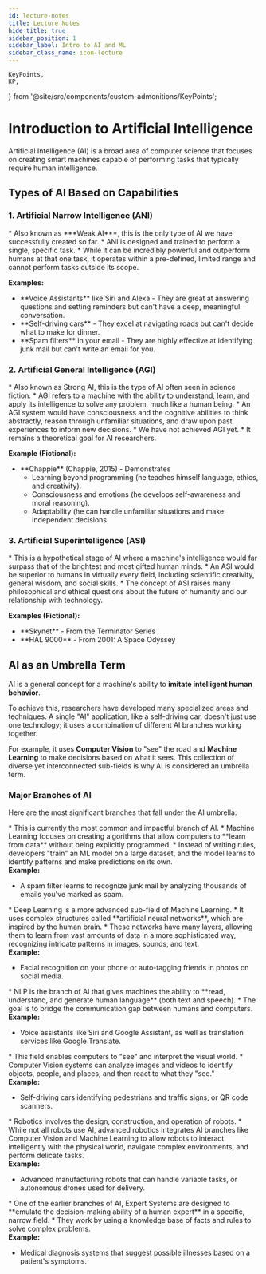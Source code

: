 ```yaml
---
id: lecture-notes
title: Lecture Notes
hide_title: true
sidebar_position: 1
sidebar_label: Intro to AI and ML
sidebar_class_name: icon-lecture
---
```

    KeyPoints,
    KP,
} from '@site/src/components/custom-admonitions/KeyPoints';

<ModuleBanner />

# Introduction to  Artificial Intelligence

<DefinitionBox term="Artificial Intelligence Defined!">
    Artificial Intelligence (AI) is a broad area of computer science that focuses on creating smart machines
    capable of performing tasks that typically require human intelligence.
</DefinitionBox>

## Types of AI Based on Capabilities


<div className="concept-card">
    <h3>1. Artificial Narrow Intelligence (ANI) </h3>
    <p>
        * Also known as ***Weak AI***, this is the only type of AI we have successfully created so far.
        * ANI is designed and trained to perform a single, specific task.
        * While it can be incredibly powerful and outperform humans at that one task, it operates within a pre-defined, limited range and cannot perform tasks outside its scope.
    </p>
    <div className="example-box">
        <strong>Examples:</strong>
            <ul className={"no-bullets"}>
                <li>
                    **Voice Assistants** like Siri and Alexa - They are great at answering questions and setting reminders but can't have a deep, meaningful conversation.
                </li>
                <li>**Self-driving cars** - They excel at navigating roads but can't decide what to make for dinner. </li>
                <li>**Spam filters** in your email -  They are highly effective at identifying junk mail but can't write an email for you.</li>
            </ul>
    </div>
</div>
<div className="concept-card">
    <h3>2. Artificial General Intelligence (AGI) </h3>
    <p>
        * Also known as Strong AI, this is the type of AI often seen in science fiction.
        * AGI refers to a machine with the ability to understand, learn, and apply its intelligence to solve any problem, much like a human being.
        * An AGI system would have consciousness and the cognitive abilities to think abstractly, reason through unfamiliar situations, and draw upon past experiences to inform new decisions.
        * We have not achieved AGI yet.
        * It remains a theoretical goal for AI researchers.
    </p>
    <div className="example-box">
        <strong>Example (Fictional):</strong>
        <ul className={"no-bullets"}>
            <li>
                **Chappie** (Chappie, 2015) - Demonstrates
                <ul>
                    <li>Learning beyond programming (he teaches himself language, ethics, and creativity).</li>
                    <li>Consciousness and emotions (he develops self-awareness and moral reasoning).</li>
                    <li>Adaptability (he can handle unfamiliar situations and make independent decisions. </li>
                </ul>
            </li>
        </ul>
    </div>
</div>
<div className="concept-card">
    <h3>3. Artificial Superintelligence (ASI)</h3>
    <p>
        * This is a hypothetical stage of AI where a machine's intelligence would far surpass that of the brightest and most gifted human minds.
        * An ASI would be superior to humans in virtually every field, including scientific creativity, general wisdom, and social skills.
        * The concept of ASI raises many philosophical and ethical questions about the future of humanity and our relationship with technology.
    </p>
    <div className="example-box">
        <strong>Examples (Fictional):</strong>
        <ul className={"no-bullets"}>
            <li>
                **Skynet** - From the Terminator Series
            </li>
            <li>
                **HAL 9000** - From 2001: A Space Odyssey
            </li>
        </ul>
    </div>
</div>

## AI as an Umbrella Term
AI is a general concept for a machine's ability to **imitate intelligent human behavior**.

To achieve this, researchers have developed many specialized areas and techniques. A single "AI" application, like a self-driving car, doesn't just use one technology; it uses a combination of different AI branches working together.

For example, it uses **Computer Vision** to "see" the road and **Machine Learning** to make decisions based on what it sees. This collection of diverse yet interconnected sub-fields is why AI is considered an umbrella term.

### Major Branches of AI
Here are the most significant branches that fall under the AI umbrella:

<KeyPoints variant="primary" icon="❖">
    <KP term="1. Machine Learning (ML)">
        * This is currently the most common and impactful branch of AI.
        * Machine Learning focuses on creating algorithms that allow computers to **learn from data** without being explicitly programmed.
        * Instead of writing rules, developers "train" an ML model on a large dataset, and the model learns to identify patterns and make predictions on its own.
        <div className="example-box">
            <strong>Example:</strong>
            <ul className={"no-bullets"}>
                <li>
                    A spam filter learns to recognize junk mail by analyzing thousands of emails you've marked as spam.
                </li>
            </ul>
        </div>
    </KP>
</KeyPoints>
<KeyPoints variant="primary" icon="❖">
    <KP term="2. Deep Learning (DL)">
        * Deep Learning is a more advanced sub-field of Machine Learning.
        * It uses complex structures called **artificial neural networks**, which are inspired by the human brain.
        * These networks have many layers, allowing them to learn from vast amounts of data in a more sophisticated way, recognizing intricate patterns in images, sounds, and text.
        <div className="example-box">
            <strong>Example:</strong>
            <ul className={"no-bullets"}>
                <li>
                    Facial recognition on your phone or auto-tagging friends in photos on social media.
                </li>
            </ul>
        </div>
    </KP>
</KeyPoints>
<KeyPoints variant="primary" icon="❖">
    <KP term="3. Natural Language Processing (NLP)">
        * NLP is the branch of AI that gives machines the ability to **read, understand, and generate human language** (both text and speech).
        * The goal is to bridge the communication gap between humans and computers.
        <div className="example-box">
            <strong>Example:</strong>
            <ul className={"no-bullets"}>
                <li>
                    Voice assistants like Siri and Google Assistant, as well as translation services like Google Translate.
                </li>
            </ul>
        </div>
    </KP>
</KeyPoints>
<KeyPoints variant="primary" icon="❖">
    <KP term="4. Computer Vision">
        * This field enables computers to "see" and interpret the visual world.
        * Computer Vision systems can analyze images and videos to identify objects, people, and places, and then react to what they "see."
        <div className="example-box">
            <strong>Example:</strong>
            <ul className={"no-bullets"}>
                <li>
                    Self-driving cars identifying pedestrians and traffic signs, or QR code scanners.
                </li>
            </ul>
        </div>
    </KP>
</KeyPoints>
<KeyPoints variant="primary" icon="❖">
    <KP term="5. Robotics">
        *  Robotics involves the design, construction, and operation of robots.
        *  While not all robots use AI, advanced robotics integrates AI branches like Computer Vision and Machine Learning to allow robots to interact intelligently with the physical world, navigate complex environments, and perform delicate tasks.
        <div className="example-box">
            <strong>Example:</strong>
            <ul className={"no-bullets"}>
                <li>
                    Advanced manufacturing robots that can handle variable tasks, or autonomous drones used for delivery.
                </li>
            </ul>
        </div>
    </KP>
</KeyPoints>

<KeyPoints variant="primary" icon="❖">
    <KP term="6. Expert Systems">
        * One of the earlier branches of AI, Expert Systems are designed to **emulate the decision-making ability of a human expert** in a specific, narrow field.
        * They work by using a knowledge base of facts and rules to solve complex problems.
        <div className="example-box">
            <strong>Example:</strong>
            <ul className={"no-bullets"}>
                <li>Medical diagnosis systems that suggest possible illnesses based on a patient's symptoms.</li>
            </ul>
        </div>
    </KP>
</KeyPoints>
